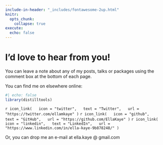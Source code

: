 ```yaml
---
include-in-header: "_includes/fontawesome-2up.html"
knitr:
  opts_chunk: 
    collapse: true
execute: 
  echo: false
---
```


# [I'd love to hear from you!]{.primary}

You can leave a note about any of my posts, talks or packages using the comment box at the bottom of each page.

You can find me on elsewhere online:

```r
#| echo: false
library(distilltools)
```


`r icon_link(
  icon = "twitter",
  text = "Twitter",
  url = "https://twitter.com/ellamkaye"
)`
`r icon_link(
  icon = "github",
  text = "GitHub",
  url = "https://github.com/EllaKaye"
)`
`r icon_link(
  icon = "linkedin",
  text = "LinkedIn",
  url = "https://www.linkedin.com/in/ella-kaye-9b878248/"
)`

Or, you can drop me an e-mail at [ella.kaye @ gmail.com]{.heading-font}